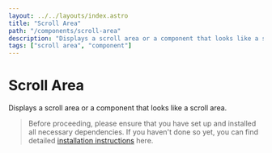 ```yaml
---
layout: ../../layouts/index.astro
title: "Scroll Area"
path: "/components/scroll-area"
description: "Displays a scroll area or a component that looks like a scroll area."
tags: ["scroll area", "component"]
---
```


# Scroll Area

Displays a scroll area or a component that looks like a scroll area.

> Before proceeding, please ensure that you have set up and installed all necessary dependencies.
> If you haven't done so yet, you can find detailed [installation instructions](/installation) here.


<ComponentPreview name="scroll-area" client:idle />
